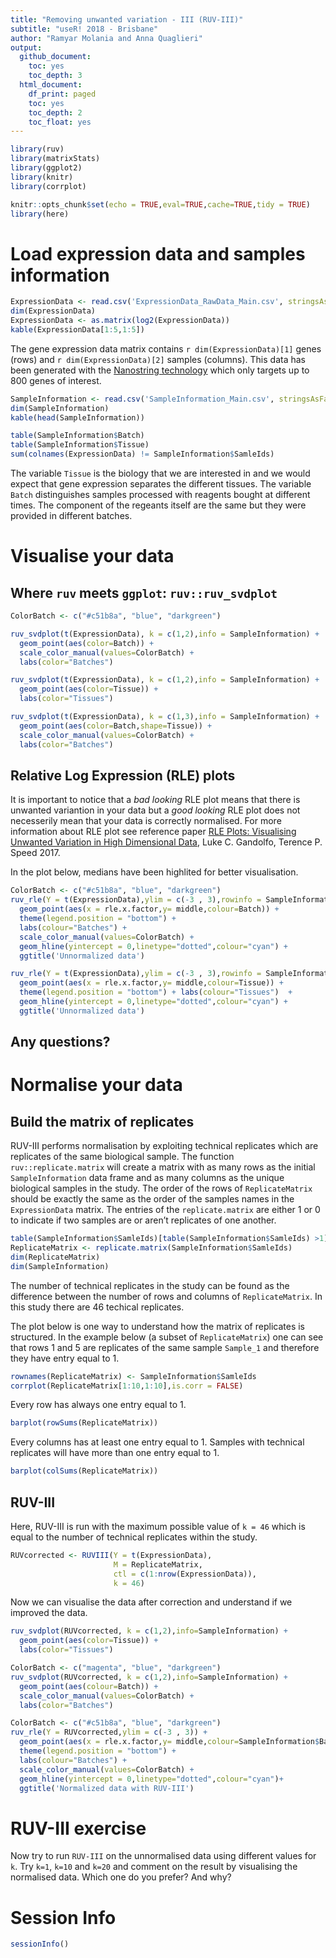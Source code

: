 ```yaml
---
title: "Removing unwanted variation - III (RUV-III)"
subtitle: "useR! 2018 - Brisbane"
author: "Ramyar Molania and Anna Quaglieri"
output:
  github_document:
    toc: yes
    toc_depth: 3
  html_document:
    df_print: paged
    toc: yes
    toc_depth: 2
    toc_float: yes
---
```



```r
library(ruv)
library(matrixStats)
library(ggplot2)
library(knitr)
library(corrplot)
```

```r
knitr::opts_chunk$set(echo = TRUE,eval=TRUE,cache=TRUE,tidy = TRUE)
library(here)
```

# Load expression data and samples information

```r
ExpressionData <- read.csv('ExpressionData_RawData_Main.csv', stringsAsFactors = FALSE, as.is = TRUE, row.names = 1)
dim(ExpressionData)
ExpressionData <- as.matrix(log2(ExpressionData))
kable(ExpressionData[1:5,1:5])
```

The gene expression data matrix contains `r dim(ExpressionData)[1]` genes (rows) and `r dim(ExpressionData)[2]` samples (columns). This data has been generated with the [Nanostring technology](https://www.nanostring.com/) which only targets up to 800 genes of interest.

```r
SampleInformation <- read.csv('SampleInformation_Main.csv', stringsAsFactors = FALSE, as.is = TRUE)
dim(SampleInformation)
kable(head(SampleInformation))
```

```r
table(SampleInformation$Batch)
table(SampleInformation$Tissue)
sum(colnames(ExpressionData) != SampleInformation$SamleIds)
```


The variable `Tissue` is the biology that we are interested in and we would expect that gene expression separates the different tissues. The variable `Batch` distinguishes samples processed with reagents bought at different times. The component of the regeants itself are the same but they were provided in different batches. 

# Visualise your data

## Where `ruv` meets `ggplot`: `ruv::ruv_svdplot`

```r
ColorBatch <- c("#c51b8a", "blue", "darkgreen") 

ruv_svdplot(t(ExpressionData), k = c(1,2),info = SampleInformation) + 
  geom_point(aes(color=Batch)) + 
  scale_color_manual(values=ColorBatch) + 
  labs(color="Batches")
```

```r

ruv_svdplot(t(ExpressionData), k = c(1,2),info = SampleInformation) + 
  geom_point(aes(color=Tissue)) + 
  labs(color="Tissues")

```

```r
ruv_svdplot(t(ExpressionData), k = c(1,3),info = SampleInformation) + 
  geom_point(aes(color=Batch,shape=Tissue)) +
  scale_color_manual(values=ColorBatch) +
  labs(color="Batches")
```


## Relative Log Expression (RLE) plots

It is important to notice that a *bad looking* RLE plot means that there is unwanted variantion in your data but a *good looking* RLE plot does not necesserily mean that your data is correctly normalised. For more information about RLE plot see reference paper [
RLE Plots: Visualising Unwanted Variation in High Dimensional Data](https://arxiv.org/abs/1704.03590), Luke C. Gandolfo, Terence P. Speed 2017.

In the plot below, medians have been highlited for better visualisation.

```r
ColorBatch <- c("#c51b8a", "blue", "darkgreen") 
ruv_rle(Y = t(ExpressionData),ylim = c(-3 , 3),rowinfo = SampleInformation) + 
  geom_point(aes(x = rle.x.factor,y= middle,colour=Batch)) + 
  theme(legend.position = "bottom") + 
  labs(colour="Batches") +
  scale_color_manual(values=ColorBatch) + 
  geom_hline(yintercept = 0,linetype="dotted",colour="cyan") +
  ggtitle('Unnormalized data')
```


```r
ruv_rle(Y = t(ExpressionData),ylim = c(-3 , 3),rowinfo = SampleInformation) + 
  geom_point(aes(x = rle.x.factor,y= middle,colour=Tissue)) + 
  theme(legend.position = "bottom") + labs(colour="Tissues")  + 
  geom_hline(yintercept = 0,linetype="dotted",colour="cyan") + 
  ggtitle('Unnormalized data')
```

## Any questions?

# Normalise your data 

## Build the matrix of replicates 

RUV-III performs normalisation by exploiting technical replicates which are replicates of the same biological sample. The function `ruv::replicate.matrix` will create a matrix with as many rows as the initial `SampleInformation` data frame and as many columns as the unique biological samples in the study. The order of the rows of `ReplicateMatrix` should be exactly the same as the order of the samples names in the `ExpressionData` matrix. The entries of the `replicate.matrix` are either 1 or 0 to indicate if two samples are or aren't replicates of one another. 

```r
table(SampleInformation$SamleIds)[table(SampleInformation$SamleIds) >1]
ReplicateMatrix <- replicate.matrix(SampleInformation$SamleIds)
dim(ReplicateMatrix)
dim(SampleInformation)
```

The number of technical replicates in the study can be found as the difference between the number of rows and columns of `ReplicateMatrix`. In this study there are 46 techical replicates.


The plot below is one way to understand how the matrix of replicates is structured. In the example below (a subset of `ReplicateMatrix`) one can see that rows 1 and 5 are replicates of the same sample `Sample_1` and therefore they have entry equal to 1. 

```r
rownames(ReplicateMatrix) <- SampleInformation$SamleIds
corrplot(ReplicateMatrix[1:10,1:10],is.corr = FALSE)
```

Every row has always one entry equal to 1. 

```r
barplot(rowSums(ReplicateMatrix))
```

Every columns has at least one entry equal to 1. Samples with technical replicates will have more than one entry equal to 1. 

```r
barplot(colSums(ReplicateMatrix))
```

## RUV-III 

Here, RUV-III is run with the maximum possible value of `k = 46` which is equal to the number of technical replicates within the study.

```r
RUVcorrected <- RUVIII(Y = t(ExpressionData), 
                       M = ReplicateMatrix, 
                       ctl = c(1:nrow(ExpressionData)), 
                       k = 46)
```

Now we can visualise the data after correction and understand if we improved the data.

```r
ruv_svdplot(RUVcorrected, k = c(1,2),info=SampleInformation) + 
  geom_point(aes(color=Tissue)) + 
  labs(color="Tissues")
```

```r
ColorBatch <- c("magenta", "blue", "darkgreen") 
ruv_svdplot(RUVcorrected, k = c(1,2),info=SampleInformation) + 
  geom_point(aes(colour=Batch)) +  
  scale_color_manual(values=ColorBatch) + 
  labs(color="Batches")
```

```r
ColorBatch <- c("#c51b8a", "blue", "darkgreen") 
ruv_rle(Y = RUVcorrected,ylim = c(-3 , 3)) + 
  geom_point(aes(x = rle.x.factor,y= middle,colour=SampleInformation$Batch)) + 
  theme(legend.position = "bottom") + 
  labs(colour="Batches") +
  scale_color_manual(values=ColorBatch) + 
  geom_hline(yintercept = 0,linetype="dotted",colour="cyan")+
  ggtitle('Normalized data with RUV-III')
```

# RUV-III exercise

Now try to run `RUV-III` on the unnormalised data using different values for `k`. Try `k=1`, `k=10` and `k=20` and comment on the result by visualising the normalised data. Which one do you prefer? And why?

# Session Info

```r
sessionInfo()
```

